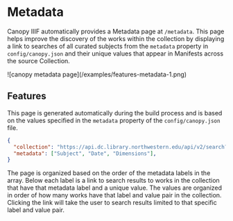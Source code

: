 
# Metadata

Canopy IIIF automatically provides a Metadata page at `/metadata`. This page helps improve the discovery of the works within the collection by displaying a link to searches of all curated subjects from the `metadata` property in `config/canopy.json` and their unique values that appear in Manifests across the source Collection.

<Box m="9" my="6">
  ![canopy metadata page](/examples/features-metadata-1.png)
</Box>

## Features

This page is generated automatically during the build process and is based on the values specified in the `metadata`
property of the `config/canopy.json` file.

```json {3}
{
  "collection": "https://api.dc.library.northwestern.edu/api/v2/search?query=%22nez%20perce%22&as=iiif&size=125",
  "metadata": ["Subject", "Date", "Dimensions"],
}
```

The page is organized based on the order of the metadata labels in the array. Below each label is a link to search
results to works in the collection that have that metadata label and a unique value. The values are organized in order
of how many works have that label and value pair in the collection. Clicking the link will take the user to search
results limited to that specific label and value pair.
